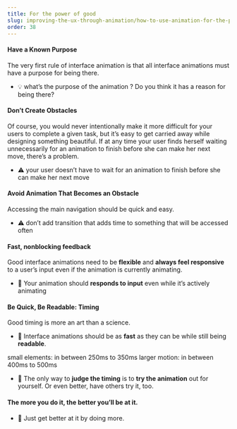 ```yaml
---
title: For the power of good
slug: improving-the-ux-through-animation/how-to-use-animation-for-the-power-of-good
order: 38
---
```


<Article
    first="How to use animation for"
    second="the power of good?"
    description="Animation has a bad repitation because of the banners, used to catch the users attention.  "
>

#### Have a Known Purpose 

The very first rule of interface animation is that all interface animations must have a purpose for being there.

- 💡 what’s the purpose of the animation ? Do you think it has a reason for being there?  

#### Don’t Create Obstacles

Of course, you would never intentionally make it more difficult for your users to complete a given task, but it’s easy to get carried away while designing something beautiful. If at any time your user finds herself waiting unnecessarily for an animation to finish before she can make her next move, there’s a problem.

- ⚠️ your user doesn’t have to wait for an animation to finish before she can make her next move


#### Avoid Animation That Becomes an Obstacle

Accessing the main navigation should be quick and easy.

- ⚠️ don’t add transition that adds time to something that will be accessed often


#### Fast, nonblocking feedback

Good interface animations need to be **flexible** and **always feel responsive** to a user’s input even if the animation is currently animating. 

- 🌿 Your animation should **responds to input** even while it’s actively animating


#### Be Quick, Be Readable: Timing

Good timing is more an art than a science.

- 🌿 Interface animations should be as **fast** as they can be while still being **readable**.

small elements: in between 250ms to 350ms
larger motion: in between 400ms to 500ms

- 🌿 The only way to **judge the timing** is to **try the animation** out for yourself. Or even better, have others try it, too.


#### The more you do it, the better you’ll be at it.

- 💪 Just get better at it by doing more.

</Article>
